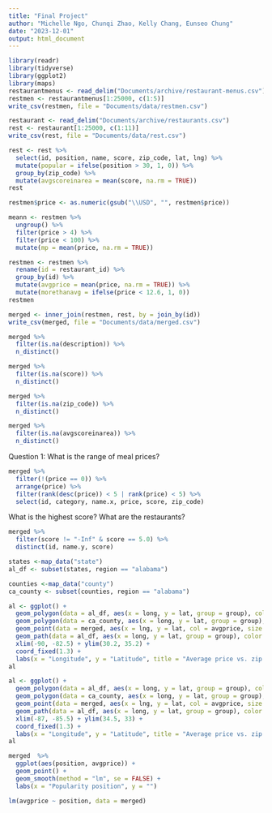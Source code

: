 ```yaml
---
title: "Final Project"
author: "Michelle Ngo, Chunqi Zhao, Kelly Chang, Eunseo Chung"
date: "2023-12-01"
output: html_document
---
```

```r
library(readr)
library(tidyverse)
library(ggplot2)
library(maps)
restaurantmenus <- read_delim("Documents/archive/restaurant-menus.csv")
restmen <- restaurantmenus[1:25000, c(1:5)]
write_csv(restmen, file = "Documents/data/restmen.csv")

restaurant <- read_delim("Documents/archive/restaurants.csv")
rest <- restaurant[1:25000, c(1:11)]
write_csv(rest, file = "Documents/data/rest.csv")
```
```r
rest <- rest %>% 
  select(id, position, name, score, zip_code, lat, lng) %>% 
  mutate(popular = ifelse(position > 30, 1, 0)) %>% 
  group_by(zip_code) %>% 
  mutate(avgscoreinarea = mean(score, na.rm = TRUE))
rest
```
```r
restmen$price <- as.numeric(gsub("\\USD", "", restmen$price))

meann <- restmen %>% 
  ungroup() %>% 
  filter(price > 4) %>%
  filter(price < 100) %>% 
  mutate(mp = mean(price, na.rm = TRUE)) 

restmen <- restmen %>% 
  rename(id = restaurant_id) %>% 
  group_by(id) %>% 
  mutate(avgprice = mean(price, na.rm = TRUE)) %>% 
  mutate(morethanavg = ifelse(price < 12.6, 1, 0))
restmen
```

```r
merged <- inner_join(restmen, rest, by = join_by(id))
write_csv(merged, file = "Documents/data/merged.csv")
```

```r
merged %>% 
  filter(is.na(description)) %>% 
  n_distinct()

merged %>% 
  filter(is.na(score)) %>% 
  n_distinct()

merged %>% 
  filter(is.na(zip_code)) %>% 
  n_distinct()

merged %>% 
  filter(is.na(avgscoreinarea)) %>% 
  n_distinct()
```

Question 1: What is the range of meal prices?
```r
merged %>% 
  filter(!(price == 0)) %>% 
  arrange(price) %>%
  filter(rank(desc(price)) < 5 | rank(price) < 5) %>% 
  select(id, category, name.x, price, score, zip_code)
```
What is the highest score? What are the restaurants? 

```r
merged %>% 
  filter(score != "-Inf" & score == 5.0) %>% 
  distinct(id, name.y, score)
```

```r
states <-map_data("state")
al_df <- subset(states, region == "alabama")

counties <-map_data("county")
ca_county <- subset(counties, region == "alabama")

al <- ggplot() +
  geom_polygon(data = al_df, aes(x = long, y = lat, group = group), color = 'gray', fill = "gray", alpha = 1) +
  geom_polygon(data = ca_county, aes(x = long, y = lat, group = group), fill = "gray", color = "white") +
  geom_point(data = merged, aes(x = lng, y = lat, col = avgprice, size = avgprice), alpha = 0.01) +
  geom_path(data = al_df, aes(x = long, y = lat, group = group), color = 'black', size = 1) +  # Add lines with a different color (e.g., red)
  xlim(-90, -82.5) + ylim(30.2, 35.2) +
  coord_fixed(1.3) +
  labs(x = "Longitude", y = "Latitude", title = "Average price vs. zip code", col = "Average price")
al
```
```r
al <- ggplot() +
  geom_polygon(data = al_df, aes(x = long, y = lat, group = group), color = 'gray', fill = "gray", alpha = 1) +
  geom_polygon(data = ca_county, aes(x = long, y = lat, group = group), fill = "gray", color = "white") +
  geom_point(data = merged, aes(x = lng, y = lat, col = avgprice, size = avgprice), alpha = 0.01) +
  geom_path(data = al_df, aes(x = long, y = lat, group = group), color = 'black', size = 1) +  # Add lines with a different color (e.g., red)
  xlim(-87, -85.5) + ylim(34.5, 33) +
  coord_fixed(1.3) +
  labs(x = "Longitude", y = "Latitude", title = "Average price vs. zip code", col = "Average price")
al
```

```r
merged  %>% 
  ggplot(aes(position, avgprice)) +
  geom_point() +
  geom_smooth(method = "lm", se = FALSE) +
  labs(x = "Popularity position", y = "")

lm(avgprice ~ position, data = merged)
```




